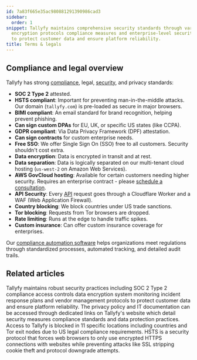 ```yaml
---
id: 7a83f665e35ac980881291390986cad3
sidebar:
  order: 1
snippet: Tallyfy maintains comprehensive security standards through various certifications
  encryption protocols compliance measures and enterprise-level security features
  to protect customer data and ensure platform reliability.
title: Terms & legals
---
```


## Compliance and legal overview

Tallyfy has strong [compliance](/products/pro/compliance/), legal, [security](/products/pro/compliance/), and privacy standards:

* **SOC 2 Type 2** attested.
* **HSTS compliant**: Important for preventing man-in-the-middle attacks. Our domain (`tallyfy.com`) is pre-loaded as secure in major browsers.
* **BIMI compliant**: An email standard for brand recognition, helping prevent phishing.
* **Can sign custom DPAs** for EU, UK, or specific US states (like CCPA).
* **GDPR compliant**: Via Data Privacy Framework (DPF) attestation.
* **Can sign contracts** for custom enterprise needs.
* **Free SSO**: We offer Single Sign On (SSO) free to all customers. Security shouldn't cost extra.
* **Data encryption**: Data is encrypted in transit and at rest.
* **Data separation**: Data is logically separated on our multi-tenant cloud hosting (`us-west-2` on Amazon Web Services).
* **AWS GovCloud hosting**: Available for certain customers needing higher security. Requires an enterprise contract - please [schedule a consultation](https://tallyfy.com/booking/).
* **API Security**: Every [API](/products/pro/integrations/open-api/) request goes through a Cloudflare Worker and a WAF (Web Application Firewall).
* **Country blocking**: We block countries under US trade sanctions.
* **Tor blocking**: Requests from Tor browsers are dropped.
* **Rate limiting**: Runs at the edge to handle traffic spikes.
* **Custom insurance**: Can offer custom insurance coverage for enterprises.

Our [compliance automation software](https://tallyfy.com/solutions/compliance-automation-software/) helps organizations meet regulations through standardized processes, automated tracking, and detailed audit trails.


<PageTree />


## Related articles
<CardGrid>
<LinkTitleCard header="<b>Pro > Compliance</b>" href="/products/pro/compliance/" > Tallyfy maintains robust security practices including SOC 2 Type 2 compliance access controls data encryption system monitoring incident response plans and vendor management protocols to protect customer data and ensure platform reliability. </LinkTitleCard>
<LinkTitleCard header="<b>Terms Legals > Tallyfy's privacy policy</b>" href="/products/pro/miscellaneous/terms-legals/where-can-i-find-tallyfys-privacy-policy/" > The privacy policy and IT documentation can be accessed through dedicated links on Tallyfy's website which detail security measures compliance standards and data protection practices. </LinkTitleCard>
<LinkTitleCard header="<b>Terms Legals > Country restrictions</b>" href="/products/pro/miscellaneous/terms-legals/is-your-country-blocked-from-using-tallyfy/" > Access to Tallyfy is blocked in 11 specific locations including countries and Tor exit nodes due to US legal compliance requirements. </LinkTitleCard>
<LinkTitleCard header="<b>Compliance > How Tallyfy uses HTTP Strict Transport Security (HSTS)</b>" href="/products/pro/compliance/hsts-compliance/" > HSTS is a security protocol that forces web browsers to only use encrypted HTTPS connections with websites while preventing attacks like SSL stripping cookie theft and protocol downgrade attempts. </LinkTitleCard>
</CardGrid>